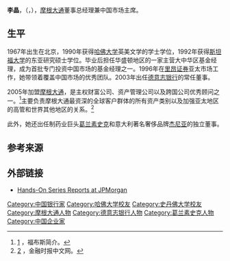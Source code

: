 {{Infobox person
| name                      = 李晶<br>Jing Ulrich
| honorific_prefix          = 
| honorific_suffix          = 
| image                     = File:Jing Ulrich by Chai Lizeng 01.jpg
| image_size                = 220px
| alt                       = 
| caption                   = 
| birth_name                = 
| birth_date                ={{birth year and age|1967}}
| birth_place               = {{CHN}}[[北京|北京]]
| death_date                =
| death_place               = 
| body_discovered           = 
| death_cause               = 
| resting_place             = 
| resting_place_coordinates = 
| monuments                 = 
| residence                 = {{CNHK}}
| nationality               =  {{USA}}
| ethnicity                 = 汉族
| citizenship               = {{USA}}
| other_names               = 
| known_for                 = 
| television                = 
| education                 = 
| alma_mater                = [[哈佛大学|哈佛大学]]<br>[[斯坦福大学|斯坦福大学]]
| employer                  = 
| organization              = 
| notable_works             = 
| style                     = 
| influences                = 
| influenced                = 
| agent                     = 
| occupation                = 
| years_active              = 
| home_town                 = 
| salary                    = 
| net_worth                 = 
| height                    = 
| weight                    = 
| title                     = 
| term                      = 
| predecessor               = 
| successor                 = 
| party                     = 
| movement                  = 
| opponents                 = 
| boards                    = 
| religion                  = 
| criminal_charge           = 
| criminal_penalty          = 
| criminal_status           = 
| spouse                    = Paul Ulrich
| partner                   = 
| children                  = 
| parents                   = 
| relations                 = 
| callsign                  = 
| awards                    = 
| signature                 = 
| signature_alt             = 
| website                   =
| footnotes                 = 
| box_width     = 
}}
'''李晶'''，（{{lang-en|Jing Ulrich}}，{{bd|1967年}}），[[摩根大通|摩根大通]]董事总经理兼中国市场主席。

== 生平 ==
1967年出生在北京，1990年获得[[哈佛大学|哈佛大学]]英美文学的学士学位，1992年获得[[斯坦福大学|斯坦福大学]]的东亚研究硕士学位。毕业后担任华盛顿地区的一家主营大中华区基金经理，成为首批专门投资中国市场的基金经理之一。1996年在[[里昂证券|里昂证券]]亚太市场工作，她带领着覆盖中国市场的优秀团队。2003年出任[[德意志银行|德意志银行]]的常任董事。

2005年加盟[[摩根大通|摩根大通]]，是主权财富公司、资产管理公司以及跨国公司优秀顾问之一。<ref>[http://www.forbes.com/profile/jing-ulrich/] {{Wayback|url=http://www.forbes.com/profile/jing-ulrich/ |date=20191129194619 }}，福布斯简介。</ref>主要负责摩根大通最资深的全球客户群体的所有资产类别以及加强亚太地区的高管和世界其他地区的关系。<ref>[http://www.ftchinese.com/story/001040295] {{Wayback|url=http://www.ftchinese.com/story/001040295 |date=20190818204716 }}，金融时报中文网。</ref>

此外，她还出任制药业巨头[[葛兰素史克|葛兰素史克]]和意大利著名奢侈品牌[[杰尼亚|杰尼亚]]的独立董事。

==参考来源==
{{reflist}}

==外部链接==
{{commons category|Jing Ulrich}}
* [http://www.jpmorgan.com/pages/jpmorgan/investbk/global/ap/hos Hands-On Series Reports at JPMorgan] {{Wayback|url=http://www.jpmorgan.com/pages/jpmorgan/investbk/global/ap/hos |date=20131024233404 }}

{{摩根大通}}
{{亞洲傑出女性獎頒獎典禮2016亞洲傑出女性獎}}
{{DEFAULTSORT:Ulrich, Jing}}
[[Category:中国银行家|Category:中国银行家]]
[[Category:哈佛大学校友|Category:哈佛大学校友]]
[[Category:史丹佛大学校友|Category:史丹佛大学校友]]
[[Category:摩根大通人物|Category:摩根大通人物]]
[[Category:德意志银行人物|Category:德意志银行人物]]
[[Category:葛兰素史克人物|Category:葛兰素史克人物]]
[[Category:中国企业家|Category:中国企业家]]